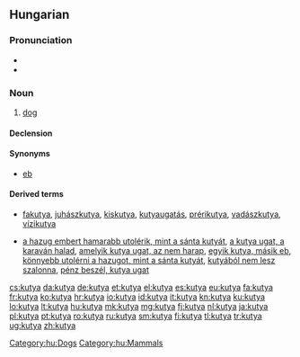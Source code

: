 ==Hungarian==

===Pronunciation===
* {{IPA|/ˈkucɒ/|lang=hu}}
* {{hyphenation|ku|tya}}

===Noun===
{{hu-noun|pl=kutyák}}

# [[dog]]

====Declension====
{{hu-decl-k-back|kuty|á|ul=y}}{{hu-pos-tok|kutyá}}

====Synonyms====
* [[eb]]

====Derived terms====
* {{sense|Compound words}}  [[fakutya]], [[juhászkutya]], [[kiskutya]], [[kutyaugatás]], [[prérikutya]], [[vadászkutya]], [[vízikutya]]
* {{sense|Expressions}}  [[a hazug embert hamarabb utolérik, mint a sánta kutyát]], [[a kutya ugat, a karaván halad]], [[amelyik kutya ugat, az nem harap]], [[egyik kutya, másik eb]], [[könnyebb utolérni a hazugot, mint a sánta kutyát]], [[kutyából nem lesz szalonna]], [[pénz beszél, kutya ugat]]

[[Category:hu:Dogs]]
[[Category:hu:Mammals]]

[[cs:kutya]]
[[da:kutya]]
[[de:kutya]]
[[et:kutya]]
[[el:kutya]]
[[es:kutya]]
[[eu:kutya]]
[[fa:kutya]]
[[fr:kutya]]
[[ko:kutya]]
[[hr:kutya]]
[[io:kutya]]
[[id:kutya]]
[[it:kutya]]
[[kn:kutya]]
[[ku:kutya]]
[[lo:kutya]]
[[lt:kutya]]
[[hu:kutya]]
[[mk:kutya]]
[[mg:kutya]]
[[fj:kutya]]
[[nl:kutya]]
[[ja:kutya]]
[[pl:kutya]]
[[pt:kutya]]
[[ro:kutya]]
[[ru:kutya]]
[[sm:kutya]]
[[fi:kutya]]
[[tl:kutya]]
[[tr:kutya]]
[[ug:kutya]]
[[zh:kutya]]